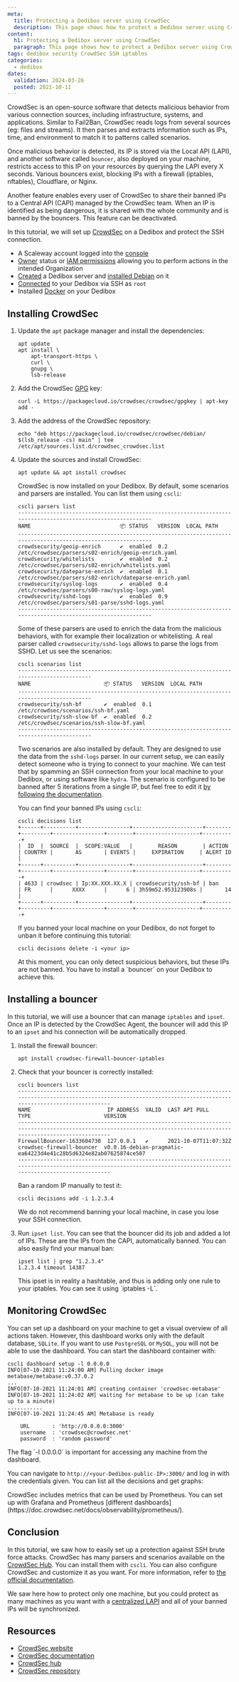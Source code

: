```yaml
---
meta:
  title: Protecting a Dedibox server using CrowdSec
  description: This page shows how to protect a Dedibox server using CrowdSec
content:
  h1: Protecting a Dedibox server using CrowdSec
  paragraph: This page shows how to protect a Dedibox server using CrowdSec
tags: dedibox security CrowdSec SSH iptables
categories:
  - dedibox
dates:
  validation: 2024-03-26
  posted: 2021-10-11
---
```


CrowdSec is an open-source software that detects malicious behavior from various connection sources, including infrastructure, systems, and applications. Similar to Fail2Ban, CrowdSec reads logs from several sources (eg: files and streams). It then parses and extracts information such as IPs, time, and environment to match it to patterns called scenarios.

Once malicious behavior is detected, its IP is stored via the Local API (LAPI), and another software called `bouncer`, also deployed on your machine, restricts access to this IP on your resources by querying the LAPI every X seconds. Various bouncers exist, blocking IPs with a firewall (iptables, nftables), Cloudflare, or Nginx.

Another feature enables every user of CrowdSec to share their banned IPs to a Central API (CAPI) managed by the CrowdSec team. When an IP is identified as being dangerous, it is shared with the whole community and is banned by the bouncers. This feature can be deactivated. 

<Lightbox src="scaleway-crowdsec-ecosystem.webp" alt="" />

In this tutorial, we will set up [CrowdSec](https://crowdsec.net/) on a Dedibox and protect the SSH connection.

<Macro id="requirements" />

- A Scaleway account logged into the [console](https://console.scaleway.com/)
- [Owner](/identity-and-access-management/iam/concepts/#owner) status or [IAM permissions](/identity-and-access-management/iam/concepts/#permission) allowing you to perform actions in the intended Organization
- [Created](/dedibox/dedicated-servers/how-to/order-a-server/) a Dedibox server and [installed Debian](/dedibox/dedicated-servers/how-to/install-a-server/) on it
- [Connected](/dedibox/dedicated-servers/how-to/connect-to-server/#how-to-connect-via-ssh) to your Dedibox via SSH as `root`
- Installed [Docker](https://www.docker.com/) on your Dedibox

## Installing CrowdSec

1. Update the `apt` package manager and install the dependencies:
    ```
    apt update
    apt install \
        apt-transport-https \
        curl \
        gnupg \
        lsb-release
    ```
2. Add the CrowdSec [GPG](https://gnupg.org/) key:
    ```
    curl -L https://packagecloud.io/crowdsec/crowdsec/gpgkey | apt-key add -
    ```
3. Add the address of the CrowdSec repository:
    ```
    echo "deb https://packagecloud.io/crowdsec/crowdsec/debian/ $(lsb_release -cs) main" | tee /etc/apt/sources.list.d/crowdsec_crowdsec.list
    ```
4. Update the sources and install CrowdSec:
    ```
    apt update && apt install crowdsec
    ```

    CrowdSec is now installed on your Dedibox. By default, some scenarios and parsers are installed. You can list them using `cscli`:

    ```
    cscli parsers list
    -------------------------------------------------------------------------------------------------------------
    NAME                            📦 STATUS   VERSION  LOCAL PATH
    -------------------------------------------------------------------------------------------------------------
    crowdsecurity/geoip-enrich      ✔️  enabled  0.2      /etc/crowdsec/parsers/s02-enrich/geoip-enrich.yaml
    crowdsecurity/whitelists        ✔️  enabled  0.2      /etc/crowdsec/parsers/s02-enrich/whitelists.yaml
    crowdsecurity/dateparse-enrich  ✔️  enabled  0.1      /etc/crowdsec/parsers/s02-enrich/dateparse-enrich.yaml
    crowdsecurity/syslog-logs       ✔️  enabled  0.4      /etc/crowdsec/parsers/s00-raw/syslog-logs.yaml
    crowdsecurity/sshd-logs         ✔️  enabled  0.9      /etc/crowdsec/parsers/s01-parse/sshd-logs.yaml
    -------------------------------------------------------------------------------------------------------------
    ```

    Some of these parsers are used to enrich the data from the malicious behaviors, with for example their localization or whitelisting. A real parser called `crowdsecurity/sshd-logs` allows to parse the logs from SSHD. Let us see the scenarios:

    ```
    cscli scenarios list
    ------------------------------------------------------------------------------------------
    NAME                       📦 STATUS   VERSION  LOCAL PATH
    ------------------------------------------------------------------------------------------
    crowdsecurity/ssh-bf       ✔️  enabled  0.1      /etc/crowdsec/scenarios/ssh-bf.yaml
    crowdsecurity/ssh-slow-bf  ✔️  enabled  0.2      /etc/crowdsec/scenarios/ssh-slow-bf.yaml
    ------------------------------------------------------------------------------------------
    ```

    Two scenarios are also installed by default. They are designed to use the data from the `sshd-logs` parser. In our current setup, we can easily detect someone who is trying to connect to your machine. We can test that by spamming an SSH connection from your local machine to your Dedibox, or using software like `hydra`. The scenario is configured to be banned after 5 iterations from a single IP, but feel free to edit it [by following the documentation](https://doc.crowdsec.net/docs/scenarios/intro/).

    You can find your banned IPs using `cscli`:

    ```
    cscli decisions list
    +------+----------+----------------+----------------------+--------+---------+----------------+--------+--------------------+----------+
    |  ID  |  SOURCE  |  SCOPE:VALUE   |        REASON        | ACTION | COUNTRY |       AS       | EVENTS |     EXPIRATION     | ALERT ID |
    +------+----------+----------------+----------------------+--------+---------+----------------+--------+--------------------+----------+
    | 4633 | crowdsec | Ip:XX.XXX.XX.X | crowdsecurity/ssh-bf | ban    | FR      |      XXXX      |      6 | 3h59m52.953123908s |       14 |
    +------+----------+----------------+----------------------+--------+---------+----------------+--------+--------------------+----------+
    ```

    If you banned your local machine on your Dedibox, do not forget to unban it before continuing this tutorial:

    ```
    cscli decisions delete -i <your ip>
    ```

    <Message type="note">
      At this moment, you can only detect suspicious behaviors, but these IPs are not banned. You have to install a `bouncer` on your Dedibox to achieve this.
    </Message>

## Installing a bouncer

In this tutorial, we will use a bouncer that can manage `iptables` and `ipset`. Once an IP is detected by the CrowdSec Agent, the bouncer will add this IP to an `ipset` and his connection will be automatically dropped.

1. Install the firewall bouncer:
    ```
    apt install crowdsec-firewall-bouncer-iptables
    ```
2. Check that your bouncer is correctly installed:
    ```
    cscli bouncers list
    -------------------------------------------------------------------------------------------------------------------------------------------------------------------
    NAME                        IP ADDRESS  VALID  LAST API PULL         TYPE                       VERSION                                                           
    -------------------------------------------------------------------------------------------------------------------------------------------------------------------
    FirewallBouncer-1633604730  127.0.0.1   ✔️      2021-10-07T11:07:32Z  crowdsec-firewall-bouncer  v0.0.16-debian-pragmatic-ea64223d4e41c28b5d6324e82ab07625874ce507 
    -------------------------------------------------------------------------------------------------------------------------------------------------------------------
    ```

    Ban a random IP manually to test it: 

    ```
    cscli decisions add -i 1.2.3.4
    ```

    <Message type="tip">
      We do not recommend banning your local machine, in case you lose your SSH connection.
    </Message>
3. Run `ipset list`. You can see that the bouncer did its job and added a lot of IPs. These are the IPs from the CAPI, automatically banned. You can also easily find your manual ban:
    ```
    ipset list | grep "1.2.3.4"
    1.2.3.4 timeout 14387
    ```

    <Message type="note">
      This ipset is in reality a hashtable, and thus is adding only one rule to your iptables. You can see it using `iptables -L`.
    </Message>

## Monitoring CrowdSec

You can set up a dashboard on your machine to get a visual overview of all actions taken. However, this dashboard works only with the default database, `SQLite`. If you want to use `PostgreSQL` or `MySQL`, you will not be able to use the dashboard. You can start the dashboard container with:

```
cscli dashboard setup -l 0.0.0.0
INFO[07-10-2021 11:24:00 AM] Pulling docker image metabase/metabase:v0.37.0.2
...
INFO[07-10-2021 11:24:01 AM] creating container 'crowdsec-metabase'
INFO[07-10-2021 11:24:02 AM] waiting for metabase to be up (can take up to a minute)
...........
INFO[07-10-2021 11:24:45 AM] Metabase is ready

    URL       : 'http://0.0.0.0:3000'
    username  : 'crowdsec@crowdsec.net'
    password  : 'random password'
```

<Message type="note">
  The flag `-l 0.0.0.0` is important for accessing any machine from the dashboard.
</Message>

You can navigate to `http://<your-Dedibox-public-IP>:3000/` and log in with the credentials given. You can list all the decisions and get graphs:

<Lightbox src="scaleway-crowdsec-dashboard.webp" alt="" />

<Message type="tip">
  CrowdSec includes metrics that can be used by Prometheus. You can set up with Grafana and Prometheus [different dashboards](https://doc.crowdsec.net/docs/observability/prometheus/).
</Message>


## Conclusion

In this tutorial, we saw how to easily set up a protection against SSH brute force attacks. CrowdSec has many parsers and scenarios available on the [CrowdSec Hub](https://hub.crowdsec.net/). You can install them with `cscli`. You can also configure CrowdSec and customize it as you want. For more information, refer to [the official documentation](https://doc.crowdsec.net/).

We saw here how to protect only one machine, but you could protect as many machines as you want with a [centralized LAPI](https://crowdsec.net/multi-server-setup/) and all of your banned IPs will be synchronized.

## Resources

+ [CrowdSec website](https://crowdsec.net/)
+ [CrowdSec documentation](https://doc.crowdsec.net/)
+ [CrowdSec hub](https://hub.crowdsec.net/)
+ [CrowdSec repository](https://github.com/crowdsecurity/crowdsec/)